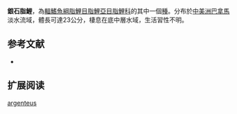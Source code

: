 {{Speciesbox
| status = LC
| status_system = IUCN3.1
| image = 
| genus = Brycon
| species = argenteus
| authority = Meek & Hildebrand, 1913
| synonyms = 
}}
'''銀石脂鯉'''，為[[輻鰭魚綱|輻鰭魚綱]][[脂鯉目|脂鯉目]][[脂鯉亞目|脂鯉亞目]][[脂鯉科|脂鯉科]]的其中一個[[種|種]]。分布於[[中美洲|中美洲]][[巴拿馬|巴拿馬]]淡水流域，體長可達23公分，棲息在底中層水域，生活習性不明。

==参考文献==
{{refbegin}}
*{{FishBase_species|genus=Brycon|species=argenteus|year=2013|month=10}}
{{refend}}

== 扩展阅读 ==
{{refbegin}}
{{wikispecies-inline|Brycon argenteus|銀石脂鯉}}
{{refend}}
{{Taxonbar|from=Q6420858}}

[[Category:石脂鯉屬|argenteus]]


{{魚類小作品}}
